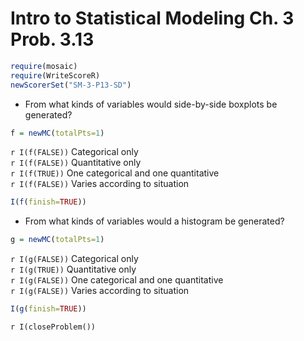 Intro to Statistical Modeling Ch. 3 Prob. 3.13 
========================================================
```{r include=FALSE}
require(mosaic)
require(WriteScoreR)
newScorerSet("SM-3-P13-SD")
```
* From what kinds of variables would side-by-side boxplots be
  generated?
```{r include=FALSE}
f = newMC(totalPts=1)
```
  `r I(f(FALSE))` Categorical only     
  `r I(f(FALSE))` Quantitative only     
  `r I(f(TRUE))` One categorical and one quantitative     
  `r I(f(FALSE))` Varies according to situation     
  
```{r include=FALSE, results="hide"}
I(f(finish=TRUE))
```

* From what kinds of variables would a histogram be generated?
```{r include=FALSE}
g = newMC(totalPts=1)
```

  `r I(g(FALSE))` Categorical only     
  `r I(g(TRUE))` Quantitative only     
  `r I(g(FALSE))` One categorical and one quantitative     
  `r I(g(FALSE))` Varies according to situation     

```{r include=FALSE, results="hide"}
I(g(finish=TRUE))
```

`r I(closeProblem())`
